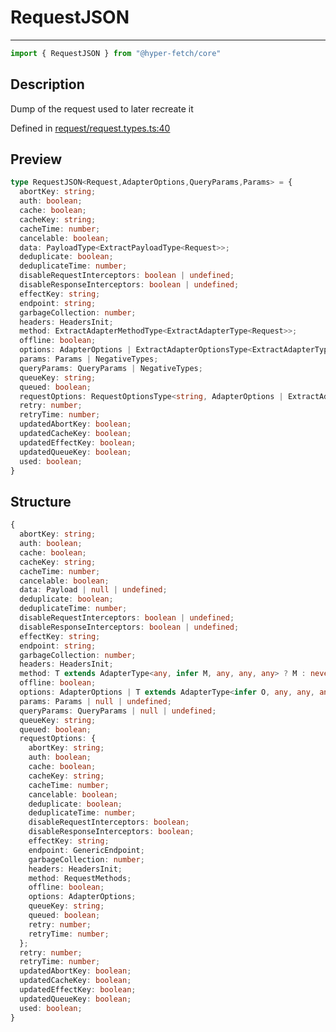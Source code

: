 

# RequestJSON

<div class="api-docs__separator" data-reactroot="">

---

</div><div class="api-docs__import" data-reactroot="">

```ts
import { RequestJSON } from "@hyper-fetch/core"
```

</div><div class="api-docs__section">

## Description

</div><div class="api-docs__description"><span class="api-docs__do-not-parse">

Dump of the request used to later recreate it

</span></div><p class="api-docs__definition">

Defined in [request/request.types.ts:40](https://github.com/BetterTyped/hyper-fetch/blob/cc329b91/packages/core/src/request/request.types.ts#L40)

</p><div class="api-docs__section">

## Preview

</div><div class="api-docs__preview type">

```ts
type RequestJSON<Request,AdapterOptions,QueryParams,Params> = {
  abortKey: string; 
  auth: boolean; 
  cache: boolean; 
  cacheKey: string; 
  cacheTime: number; 
  cancelable: boolean; 
  data: PayloadType<ExtractPayloadType<Request>>; 
  deduplicate: boolean; 
  deduplicateTime: number; 
  disableRequestInterceptors: boolean | undefined; 
  disableResponseInterceptors: boolean | undefined; 
  effectKey: string; 
  endpoint: string; 
  garbageCollection: number; 
  headers: HeadersInit; 
  method: ExtractAdapterMethodType<ExtractAdapterType<Request>>; 
  offline: boolean; 
  options: AdapterOptions | ExtractAdapterOptionsType<ExtractAdapterType<Request>>; 
  params: Params | NegativeTypes; 
  queryParams: QueryParams | NegativeTypes; 
  queueKey: string; 
  queued: boolean; 
  requestOptions: RequestOptionsType<string, AdapterOptions | ExtractAdapterType<Request>, ExtractAdapterMethodType<ExtractAdapterType<Request>>>; 
  retry: number; 
  retryTime: number; 
  updatedAbortKey: boolean; 
  updatedCacheKey: boolean; 
  updatedEffectKey: boolean; 
  updatedQueueKey: boolean; 
  used: boolean; 
}
```

</div><div class="api-docs__section">

## Structure

</div><div class="api-docs__returns">

```ts
{
  abortKey: string;
  auth: boolean;
  cache: boolean;
  cacheKey: string;
  cacheTime: number;
  cancelable: boolean;
  data: Payload | null | undefined;
  deduplicate: boolean;
  deduplicateTime: number;
  disableRequestInterceptors: boolean | undefined;
  disableResponseInterceptors: boolean | undefined;
  effectKey: string;
  endpoint: string;
  garbageCollection: number;
  headers: HeadersInit;
  method: T extends AdapterType<any, infer M, any, any, any> ? M : never;
  offline: boolean;
  options: AdapterOptions | T extends AdapterType<infer O, any, any, any, any> ? O : never;
  params: Params | null | undefined;
  queryParams: QueryParams | null | undefined;
  queueKey: string;
  queued: boolean;
  requestOptions: {
    abortKey: string;
    auth: boolean;
    cache: boolean;
    cacheKey: string;
    cacheTime: number;
    cancelable: boolean;
    deduplicate: boolean;
    deduplicateTime: number;
    disableRequestInterceptors: boolean;
    disableResponseInterceptors: boolean;
    effectKey: string;
    endpoint: GenericEndpoint;
    garbageCollection: number;
    headers: HeadersInit;
    method: RequestMethods;
    offline: boolean;
    options: AdapterOptions;
    queueKey: string;
    queued: boolean;
    retry: number;
    retryTime: number;
  };
  retry: number;
  retryTime: number;
  updatedAbortKey: boolean;
  updatedCacheKey: boolean;
  updatedEffectKey: boolean;
  updatedQueueKey: boolean;
  used: boolean;
}
```

</div>